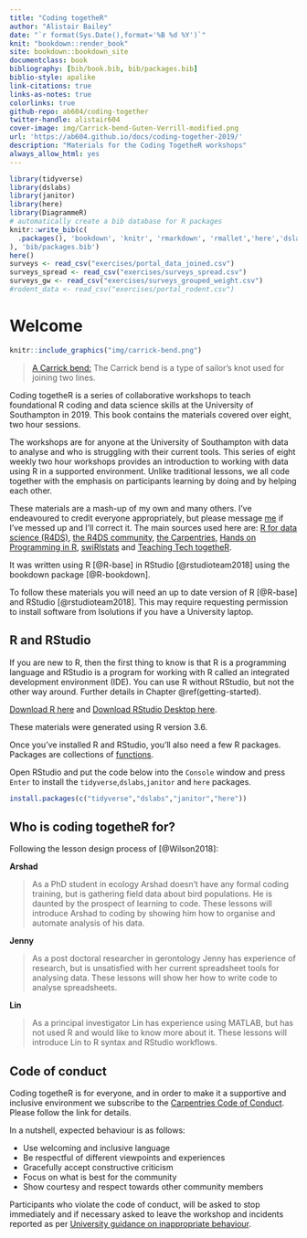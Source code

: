 ```yaml
---
title: "Coding togetheR"
author: "Alistair Bailey"
date: "`r format(Sys.Date(),format='%B %d %Y')`"
knit: "bookdown::render_book"
site: bookdown::bookdown_site
documentclass: book
bibliography: [bib/book.bib, bib/packages.bib]
biblio-style: apalike
link-citations: true
links-as-notes: true
colorlinks: true
github-repo: ab604/coding-together
twitter-handle: alistair604
cover-image: img/Carrick-bend-Guten-Verrill-modified.png
url: 'https://ab604.github.io/docs/coding-together-2019/'
description: "Materials for the Coding TogetheR workshops"
always_allow_html: yes
---
```


```r
library(tidyverse)
library(dslabs)
library(janitor)
library(here)
library(DiagrammeR)
# automatically create a bib database for R packages
knitr::write_bib(c(
  .packages(), 'bookdown', 'knitr', 'rmarkdown', 'rmallet','here','dslabs','scales','ggrepel'
), 'bib/packages.bib')
here()
surveys <- read_csv("exercises/portal_data_joined.csv")
surveys_spread <- read_csv("exercises/surveys_spread.csv")
surveys_gw <- read_csv("exercises/surveys_grouped_weight.csv")
#rodent_data <- read_csv("exercises/portal_rodent.csv")
```

# Welcome {-}

```r
knitr::include_graphics("img/carrick-bend.png")
```

> [A Carrick bend:](https://en.wikipedia.org/wiki/File:Carrick-bend-Guten-Verrill-modified.png) The Carrick bend is a type of sailor's knot used for joining two lines.

Coding togetheR is a series of collaborative workshops to teach 
foundational R coding and data science skills at the University of Southampton
in 2019. This book contains the materials covered over eight, two hour sessions.

The workshops are for anyone at the University of Southampton with data to analyse and who is struggling with their current tools. This series of eight weekly two hour workshops provides an introduction to working with data using R in a supported environment. Unlike traditional lessons, we all code together with the emphasis on participants learning by doing and by helping each other.

These materials are a mash-up of my own and many others. I've endeavoured to
credit everyone appropriately, but please message [me](https://ab604.uk/) if I've messed up and I'll correct it.
The main sources used here are: [R for data science (R4DS)](https://r4ds.had.co.nz/), 
[the R4DS community](https://www.rfordatasci.com/), [the Carpentries](https://carpentries.org/),
[Hands on Programming in R](https://rstudio-education.github.io/hopr/),
[swiRlstats](https://swirlstats.com/) and
[Teaching Tech togetheR](http://teachtogether.tech/en/). 

It was written using R [@R-base] in RStudio 
[@rstudioteam2018] using the bookdown package [@R-bookdown].

To follow these materials you will need an up to date version of R [@R-base] and RStudio 
[@rstudioteam2018]. This may require requesting permission to install software
from Isolutions if you have a University laptop.

## R and RStudio {-}

If you are new to R, then the first thing
to know is that R is a programming language and RStudio is a
program for working with R called an integrated development 
environment (IDE). You can use R without RStudio, but not the other way around. 
Further details in Chapter \@ref(getting-started).

[Download R here](https://cran.r-project.org/) and 
[Download RStudio Desktop here](https://www.rstudio.com/products/rstudio/download/).

These materials were generated using R version 3.6.

Once you've installed R and RStudio, you'll also need
a few R packages. Packages are collections of [functions](#function-anatomy). 

Open RStudio and put the code below into the `Console` 
window and press `Enter` to install the `tidyverse`,`dslabs`,`janitor` and `here` packages.

```r
install.packages(c("tidyverse","dslabs","janitor","here"))
```

## Who is coding togetheR for? {-}

Following the lesson design process of [@Wilson2018]:

**Arshad**

 > As a PhD student in ecology Arshad doesn't have any formal coding training,
 but is gathering field data about bird populations. He is daunted by
 the prospect of learning to code. These lessons will introduce Arshad to coding
 by showing him how to organise and automate analysis of his data.
        
**Jenny**
        
> As a post doctoral researcher in gerontology Jenny has experience of research, but
is unsatisfied with her current spreadsheet tools for analysing data. These
lessons will show her how to write code to analyse spreadsheets. 
        
**Lin**

> As a principal investigator Lin has experience using MATLAB, but has
not used R and would like to know more about it. These lessons will introduce 
Lin to R syntax and RStudio workflows.

## Code of conduct {-}

Coding togetheR is for everyone, and in order to make it a supportive and
inclusive environment we subscribe to the [Carpentries Code of Conduct](https://docs.carpentries.org/topic_folders/policies/code-of-conduct.html). 
Please follow the link for details.

In a nutshell, expected behaviour is as follows:

+ Use welcoming and inclusive language
+ Be respectful of different viewpoints and experiences
+ Gracefully accept constructive criticism
+ Focus on what is best for the community
+ Show courtesy and respect towards other community members

Participants who violate the code of conduct, will be asked to stop immediately and if
necessary asked to leave the workshop and incidents reported as per [University guidance
on inappropriate behaviour](https://www.southampton.ac.uk/studentservices/need-help/student-discipline/staff-information.page).
